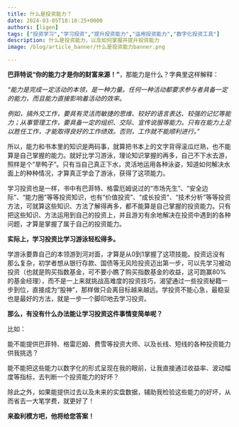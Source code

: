 ```yaml
---
title: 什么是投资能力？
date: 2024-03-05T18:10:25+0000
authors: [ligen]
tags: ["投资学习","学习投资","提升投资能力","运用投资能力","数字化投资工具"]
description: 什么是投资能力，以及如何掌握并提升投资能力
image: /blog/article_banner/什么是投资能力banner.png

---
```


**巴菲特说“你的能力才是你的财富来源！”**，那能力是什么？字典里这样解释：

*“能力是完成一定活动的本领，是一种力量。任何一种活动都要求参与者具备一定的能力，而且能力直接影响着活动的效率。*

*例如，搞外交工作，要具有灵活而敏捷的思维、较好的语言表达、较强的记忆等能力；从事管理工作，要具备一定的组织、交际、宣传说服等能力。只有在能力上足以胜任工作，才能取得良好的工作绩效。否则，工作就不能顺利进行。”*

所以，能力和书本里的知识是两码事，就算把书本上的文字背得滚瓜烂熟，也不能算是自己掌握的能力。就好比学习游泳，理论知识掌握的再多，自己不下水去游，照样是个“旱鸭子”。只有当自己真正下水，灵活地运用各种泳姿，知道如何解决水面上的种种情况，才算真正学会了游泳，获得了这项能力。

学习投资也是一样，书中有巴菲特、格雷厄姆说过的“市场先生”、“安全边际”、“能力圈”等等投资知识，也有“价值投资”、“成长投资”、“技术分析”等等投资方法，可就算这些知识、方法了解得再多，都不能算是自己掌握的投资能力。只有把这些知识、方法运用到自己的投资上，并且游刃有余地解决在投资中遇到的各种问题，才算是掌握了属于自己的投资能力。

**实际上，学习投资比学习游泳轻松得多。**

学游泳要靠自己的本领游到河对面，才算是从0到1掌握了这项技能。投资远没有那么复杂，初学者想从银行存款、国债等无风险投资迈出第一步，可以先学习被动投资（也就是购买指数基金，可不要小瞧了购买指数基金的收益，这可跑赢80%的基金经理），而不是一上来就挑战高难度的投资技巧，渴望通过一些投资秘籍一步到位，直接成为“股神”，那样做只会离目标越来越远。学投资不能心急，最稳妥也是最好的方法，就是一步一个脚印地去学习投资。

**那么，有没有什么办法能让学习投资这件事情变简单呢？**

比如：

能不能提供巴菲特、格雷厄姆、费雪等投资大师、以及长线、短线的各种投资能力供我挑选？

能不能把这些能力以数字化的形式呈现在我的眼前，让我直接通过收益率、波动幅度等指标，去判断一个投资能力的好坏？

除此之外，如果能提供过去以及未来的实盘数据，辅助我检验这些能力的好坏，从而省去一大笔学费，就更好了！

**来盈利模方吧，他将给您答案！**
